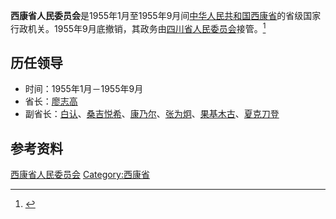 '''西康省人民委员会'''是1955年1月至1955年9月间[[中华人民共和国|中华人民共和国]][[西康省_(中华人民共和国)|西康省]]的省级国家行政机关。1955年9月底撤销，其政务由[[四川省人民委员会|四川省人民委员会]]接管。<ref>{{Cite book|title=中华人民共和国职官志|author=何虎生, 李耀东, 向常福主编|publisher=中国社会出版社|year=2003|isbn=9787800883934|location=北京|pages=}}</ref>

== 历任领导 ==
* 时间：1955年1月－1955年9月
* 省长：[[廖志高|廖志高]]
* 副省长：[[白认|白认]]、[[桑吉悦希|桑吉悦希]]、[[康乃尔_(1910年)|康乃尔]]、[[张为炯|张为炯]]、[[果基木古|果基木古]]、[[夏克刀登|夏克刀登]]

== 参考资料 ==
{{reflist}}

{{西康行政长官}}

[[Category:西康省人民委员会|]]
[[Category:西康省|Category:西康省]]